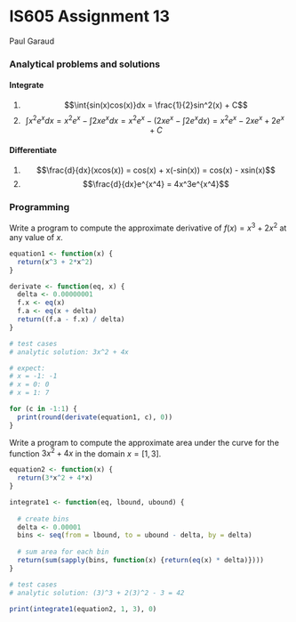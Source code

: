 # IS605 Assignment 13
Paul Garaud


### Analytical problems and solutions


#### Integrate

1. $$\int{sin(x)cos(x)}dx = \frac{1}{2}sin^2(x) + C$$
2. $$\int{x^2e^x}dx = x^2e^x - \int{2xe^x}dx = x^2e^x - (2xe^x - \int{2e^x}dx) = x^2e^x - 2xe^x + 2e^x + C$$


#### Differentiate

1. $$\frac{d}{dx}(xcos(x)) = cos(x) + x(-sin(x)) = cos(x) - xsin(x)$$
2. $$\frac{d}{dx}e^{x^4} = 4x^3e^{x^4}$$

### Programming

Write a program to compute the approximate derivative of $f(x) = x^3 + 2x^2$ at any value of $x$.

```r
equation1 <- function(x) {
  return(x^3 + 2*x^2)
}

derivate <- function(eq, x) {
  delta <- 0.00000001
  f.x <- eq(x)
  f.a <- eq(x + delta)
  return((f.a - f.x) / delta)
}

# test cases
# analytic solution: 3x^2 + 4x

# expect:
# x = -1: -1
# x = 0: 0
# x = 1: 7

for (c in -1:1) {
  print(round(derivate(equation1, c), 0))
}
```

Write a program to compute the approximate area under the curve for the function $3x^2 + 4x$ in the domain $x = [1, 3]$.

```r
equation2 <- function(x) {
  return(3*x^2 + 4*x)
}

integrate1 <- function(eq, lbound, ubound) {
  
  # create bins
  delta <- 0.00001
  bins <- seq(from = lbound, to = ubound - delta, by = delta)
  
  # sum area for each bin
  return(sum(sapply(bins, function(x) {return(eq(x) * delta)})))
}

# test cases
# analytic solution: (3)^3 + 2(3)^2 - 3 = 42

print(integrate1(equation2, 1, 3), 0)
```